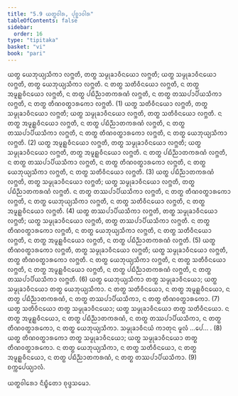 ```yaml
---
title: "5.9 ᨿᨲ᩠ᨳᩅᩤᩁ, ᨸᩩᨧ᩠ᨨᩣᩅᩤᩁ"
tableOfContents: false
sidebar:
  order: 16
type: "tipitaka"
basket: "vi"
book: "pari"
---
```



<DynamicBreadcrumb />

<Division number="304" book="pari">

<Paragraph number="1311" book="pari">
ᨿᨲ᩠ᨳ ᨿᩮᨽᩩᨿ᩠ᨿᩈᩥᨠᩣ ᩃᨻ᩠ᨽᨲᩥ, ᨲᨲ᩠ᨳ ᩈᨾ᩠ᨾᩩᨡᩣᩅᩥᨶᨿᩮᩣ ᩃᨻ᩠ᨽᨲᩥ; ᨿᨲ᩠ᨳ ᩈᨾ᩠ᨾᩩᨡᩣᩅᩥᨶᨿᩮᩣ ᩃᨻ᩠ᨽᨲᩥ, ᨲᨲ᩠ᨳ ᨿᩮᨽᩩᨿ᩠ᨿᩈᩥᨠᩣ ᩃᨻ᩠ᨽᨲᩥ. ᨶ ᨲᨲ᩠ᨳ ᩈᨲᩥᩅᩥᨶᨿᩮᩣ ᩃᨻ᩠ᨽᨲᩥ, ᨶ ᨲᨲ᩠ᨳ ᩋᨾᩪᩊ᩠ᩉᩅᩥᨶᨿᩮᩣ ᩃᨻ᩠ᨽᨲᩥ, ᨶ ᨲᨲ᩠ᨳ ᨸᨭᩥᨬ᩠ᨬᩣᨲᨠᩁᨱᩴ ᩃᨻ᩠ᨽᨲᩥ, ᨶ ᨲᨲ᩠ᨳ ᨲᩔᨸᩣᨸᩥᨿᩈᩥᨠᩣ ᩃᨻ᩠ᨽᨲᩥ, ᨶ ᨲᨲ᩠ᨳ ᨲᩥᨱᩅᨲ᩠ᨳᩣᩁᨠᩮᩣ ᩃᨻ᩠ᨽᨲᩥ. (1)
</Paragraph>

<Paragraph number="1312" book="pari">
ᨿᨲ᩠ᨳ ᩈᨲᩥᩅᩥᨶᨿᩮᩣ ᩃᨻ᩠ᨽᨲᩥ, ᨲᨲ᩠ᨳ ᩈᨾ᩠ᨾᩩᨡᩣᩅᩥᨶᨿᩮᩣ ᩃᨻ᩠ᨽᨲᩥ; ᨿᨲ᩠ᨳ ᩈᨾ᩠ᨾᩩᨡᩣᩅᩥᨶᨿᩮᩣ ᩃᨻ᩠ᨽᨲᩥ, ᨲᨲ᩠ᨳ ᩈᨲᩥᩅᩥᨶᨿᩮᩣ ᩃᨻ᩠ᨽᨲᩥ. ᨶ ᨲᨲ᩠ᨳ ᩋᨾᩪᩊ᩠ᩉᩅᩥᨶᨿᩮᩣ ᩃᨻ᩠ᨽᨲᩥ, ᨶ ᨲᨲ᩠ᨳ ᨸᨭᩥᨬ᩠ᨬᩣᨲᨠᩁᨱᩴ ᩃᨻ᩠ᨽᨲᩥ, ᨶ ᨲᨲ᩠ᨳ ᨲᩔᨸᩣᨸᩥᨿᩈᩥᨠᩣ ᩃᨻ᩠ᨽᨲᩥ, ᨶ ᨲᨲ᩠ᨳ ᨲᩥᨱᩅᨲ᩠ᨳᩣᩁᨠᩮᩣ ᩃᨻ᩠ᨽᨲᩥ, ᨶ ᨲᨲ᩠ᨳ ᨿᩮᨽᩩᨿ᩠ᨿᩈᩥᨠᩣ ᩃᨻ᩠ᨽᨲᩥ. (2)
</Paragraph>

<Paragraph number="1313" book="pari">
ᨿᨲ᩠ᨳ ᩋᨾᩪᩊ᩠ᩉᩅᩥᨶᨿᩮᩣ ᩃᨻ᩠ᨽᨲᩥ, ᨲᨲ᩠ᨳ ᩈᨾ᩠ᨾᩩᨡᩣᩅᩥᨶᨿᩮᩣ ᩃᨻ᩠ᨽᨲᩥ; ᨿᨲ᩠ᨳ ᩈᨾ᩠ᨾᩩᨡᩣᩅᩥᨶᨿᩮᩣ ᩃᨻ᩠ᨽᨲᩥ, ᨲᨲ᩠ᨳ ᩋᨾᩪᩊ᩠ᩉᩅᩥᨶᨿᩮᩣ ᩃᨻ᩠ᨽᨲᩥ. ᨶ ᨲᨲ᩠ᨳ ᨸᨭᩥᨬ᩠ᨬᩣᨲᨠᩁᨱᩴ ᩃᨻ᩠ᨽᨲᩥ, ᨶ ᨲᨲ᩠ᨳ ᨲᩔᨸᩣᨸᩥᨿᩈᩥᨠᩣ ᩃᨻ᩠ᨽᨲᩥ, ᨶ ᨲᨲ᩠ᨳ ᨲᩥᨱᩅᨲ᩠ᨳᩣᩁᨠᩮᩣ ᩃᨻ᩠ᨽᨲᩥ, ᨶ ᨲᨲ᩠ᨳ ᨿᩮᨽᩩᨿ᩠ᨿᩈᩥᨠᩣ ᩃᨻ᩠ᨽᨲᩥ, ᨶ ᨲᨲ᩠ᨳ ᩈᨲᩥᩅᩥᨶᨿᩮᩣ ᩃᨻ᩠ᨽᨲᩥ. (3)
</Paragraph>

<Paragraph number="1314" book="pari">
ᨿᨲ᩠ᨳ ᨸᨭᩥᨬ᩠ᨬᩣᨲᨠᩁᨱᩴ ᩃᨻ᩠ᨽᨲᩥ, ᨲᨲ᩠ᨳ ᩈᨾ᩠ᨾᩩᨡᩣᩅᩥᨶᨿᩮᩣ ᩃᨻ᩠ᨽᨲᩥ; ᨿᨲ᩠ᨳ ᩈᨾ᩠ᨾᩩᨡᩣᩅᩥᨶᨿᩮᩣ ᩃᨻ᩠ᨽᨲᩥ, ᨲᨲ᩠ᨳ ᨸᨭᩥᨬ᩠ᨬᩣᨲᨠᩁᨱᩴ ᩃᨻ᩠ᨽᨲᩥ. ᨶ ᨲᨲ᩠ᨳ ᨲᩔᨸᩣᨸᩥᨿᩈᩥᨠᩣ ᩃᨻ᩠ᨽᨲᩥ, ᨶ ᨲᨲ᩠ᨳ ᨲᩥᨱᩅᨲ᩠ᨳᩣᩁᨠᩮᩣ ᩃᨻ᩠ᨽᨲᩥ, ᨶ ᨲᨲ᩠ᨳ ᨿᩮᨽᩩᨿ᩠ᨿᩈᩥᨠᩣ ᩃᨻ᩠ᨽᨲᩥ, ᨶ ᨲᨲ᩠ᨳ ᩈᨲᩥᩅᩥᨶᨿᩮᩣ ᩃᨻ᩠ᨽᨲᩥ, ᨶ ᨲᨲ᩠ᨳ ᩋᨾᩪᩊ᩠ᩉᩅᩥᨶᨿᩮᩣ ᩃᨻ᩠ᨽᨲᩥ. (4)
</Paragraph>

<Paragraph number="1315" book="pari">
ᨿᨲ᩠ᨳ ᨲᩔᨸᩣᨸᩥᨿᩈᩥᨠᩣ ᩃᨻ᩠ᨽᨲᩥ, ᨲᨲ᩠ᨳ ᩈᨾ᩠ᨾᩩᨡᩣᩅᩥᨶᨿᩮᩣ ᩃᨻ᩠ᨽᨲᩥ; ᨿᨲ᩠ᨳ ᩈᨾ᩠ᨾᩩᨡᩣᩅᩥᨶᨿᩮᩣ ᩃᨻ᩠ᨽᨲᩥ, ᨲᨲ᩠ᨳ ᨲᩔᨸᩣᨸᩥᨿᩈᩥᨠᩣ ᩃᨻ᩠ᨽᨲᩥ. ᨶ ᨲᨲ᩠ᨳ ᨲᩥᨱᩅᨲ᩠ᨳᩣᩁᨠᩮᩣ ᩃᨻ᩠ᨽᨲᩥ, ᨶ ᨲᨲ᩠ᨳ ᨿᩮᨽᩩᨿ᩠ᨿᩈᩥᨠᩣ ᩃᨻ᩠ᨽᨲᩥ, ᨶ ᨲᨲ᩠ᨳ ᩈᨲᩥᩅᩥᨶᨿᩮᩣ ᩃᨻ᩠ᨽᨲᩥ, ᨶ ᨲᨲ᩠ᨳ ᩋᨾᩪᩊ᩠ᩉᩅᩥᨶᨿᩮᩣ ᩃᨻ᩠ᨽᨲᩥ, ᨶ ᨲᨲ᩠ᨳ ᨸᨭᩥᨬ᩠ᨬᩣᨲᨠᩁᨱᩴ ᩃᨻ᩠ᨽᨲᩥ. (5)
</Paragraph>

<Paragraph number="1316" book="pari">
ᨿᨲ᩠ᨳ ᨲᩥᨱᩅᨲ᩠ᨳᩣᩁᨠᩮᩣ ᩃᨻ᩠ᨽᨲᩥ, ᨲᨲ᩠ᨳ ᩈᨾ᩠ᨾᩩᨡᩣᩅᩥᨶᨿᩮᩣ ᩃᨻ᩠ᨽᨲᩥ; ᨿᨲ᩠ᨳ ᩈᨾ᩠ᨾᩩᨡᩣᩅᩥᨶᨿᩮᩣ ᩃᨻ᩠ᨽᨲᩥ, ᨲᨲ᩠ᨳ ᨲᩥᨱᩅᨲ᩠ᨳᩣᩁᨠᩮᩣ ᩃᨻ᩠ᨽᨲᩥ. ᨶ ᨲᨲ᩠ᨳ ᨿᩮᨽᩩᨿ᩠ᨿᩈᩥᨠᩣ ᩃᨻ᩠ᨽᨲᩥ, ᨶ ᨲᨲ᩠ᨳ ᩈᨲᩥᩅᩥᨶᨿᩮᩣ ᩃᨻ᩠ᨽᨲᩥ, ᨶ ᨲᨲ᩠ᨳ ᩋᨾᩪᩊ᩠ᩉᩅᩥᨶᨿᩮᩣ ᩃᨻ᩠ᨽᨲᩥ, ᨶ ᨲᨲ᩠ᨳ ᨸᨭᩥᨬ᩠ᨬᩣᨲᨠᩁᨱᩴ ᩃᨻ᩠ᨽᨲᩥ, ᨶ ᨲᨲ᩠ᨳ ᨲᩔᨸᩣᨸᩥᨿᩈᩥᨠᩣ ᩃᨻ᩠ᨽᨲᩥ. (6)
</Paragraph>

<Paragraph number="1317" book="pari">
ᨿᨲ᩠ᨳ ᨿᩮᨽᩩᨿ᩠ᨿᩈᩥᨠᩣ ᨲᨲ᩠ᨳ ᩈᨾ᩠ᨾᩩᨡᩣᩅᩥᨶᨿᩮᩣ; ᨿᨲ᩠ᨳ ᩈᨾ᩠ᨾᩩᨡᩣᩅᩥᨶᨿᩮᩣ ᨲᨲ᩠ᨳ ᨿᩮᨽᩩᨿ᩠ᨿᩈᩥᨠᩣ. ᨶ ᨲᨲ᩠ᨳ ᩈᨲᩥᩅᩥᨶᨿᩮᩣ, ᨶ ᨲᨲ᩠ᨳ ᩋᨾᩪᩊ᩠ᩉᩅᩥᨶᨿᩮᩣ, ᨶ ᨲᨲ᩠ᨳ ᨸᨭᩥᨬ᩠ᨬᩣᨲᨠᩁᨱᩴ, ᨶ ᨲᨲ᩠ᨳ ᨲᩔᨸᩣᨸᩥᨿᩈᩥᨠᩣ, ᨶ ᨲᨲ᩠ᨳ ᨲᩥᨱᩅᨲ᩠ᨳᩣᩁᨠᩮᩣ. (7)
</Paragraph>

<Paragraph number="1318" book="pari">
ᨿᨲ᩠ᨳ ᩈᨲᩥᩅᩥᨶᨿᩮᩣ ᨲᨲ᩠ᨳ ᩈᨾ᩠ᨾᩩᨡᩣᩅᩥᨶᨿᩮᩣ; ᨿᨲ᩠ᨳ ᩈᨾ᩠ᨾᩩᨡᩣᩅᩥᨶᨿᩮᩣ ᨲᨲ᩠ᨳ ᩈᨲᩥᩅᩥᨶᨿᩮᩣ. ᨶ ᨲᨲ᩠ᨳ ᩋᨾᩪᩊ᩠ᩉᩅᩥᨶᨿᩮᩣ, ᨶ ᨲᨲ᩠ᨳ ᨸᨭᩥᨬ᩠ᨬᩣᨲᨠᩁᨱᩴ, ᨶ ᨲᨲ᩠ᨳ ᨲᩔᨸᩣᨸᩥᨿᩈᩥᨠᩣ, ᨶ ᨲᨲ᩠ᨳ ᨲᩥᨱᩅᨲ᩠ᨳᩣᩁᨠᩮᩣ, ᨶ ᨲᨲ᩠ᨳ ᨿᩮᨽᩩᨿ᩠ᨿᩈᩥᨠᩣ. ᩈᨾ᩠ᨾᩩᨡᩣᩅᩥᨶᨿᩴ ᨠᩣᨲᩩᨶ ᨾᩪᩃᩴ …ᨸᩮ… . (8)
</Paragraph>

<Paragraph number="1319" book="pari">
ᨿᨲ᩠ᨳ ᨲᩥᨱᩅᨲ᩠ᨳᩣᩁᨠᩮᩣ ᨲᨲ᩠ᨳ ᩈᨾ᩠ᨾᩩᨡᩣᩅᩥᨶᨿᩮᩣ; ᨿᨲ᩠ᨳ ᩈᨾ᩠ᨾᩩᨡᩣᩅᩥᨶᨿᩮᩣ ᨲᨲ᩠ᨳ ᨲᩥᨱᩅᨲ᩠ᨳᩣᩁᨠᩮᩣ. ᨶ ᨲᨲ᩠ᨳ ᨿᩮᨽᩩᨿ᩠ᨿᩈᩥᨠᩣ, ᨶ ᨲᨲ᩠ᨳ ᩈᨲᩥᩅᩥᨶᨿᩮᩣ, ᨶ ᨲᨲ᩠ᨳ ᩋᨾᩪᩊ᩠ᩉᩅᩥᨶᨿᩮᩣ, ᨶ ᨲᨲ᩠ᨳ ᨸᨭᩥᨬ᩠ᨬᩣᨲᨠᩁᨱᩴ, ᨶ ᨲᨲ᩠ᨳ ᨲᩔᨸᩣᨸᩥᨿᩈᩥᨠᩣ. (9)

</Paragraph>
</Division>

<Paragraph number="1320" type="center" book="pari">
ᨧᨠ᩠ᨠᨸᩮᨿ᩠ᨿᩣᩃᩴ.

  
ᨿᨲ᩠ᨳᩅᩤᩁᩮᩣ ᨶᩥᨭ᩠ᨮᩥᨲᩮᩣ ᨧᩩᨴ᩠ᨴᩈᨾᩮᩣ.
</Paragraph>